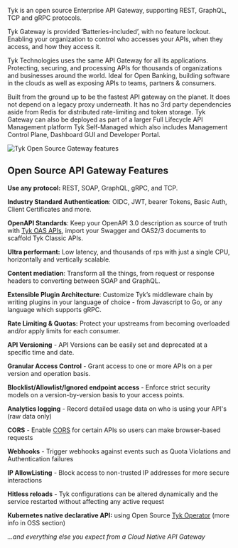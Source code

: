 ---
---
Tyk is an open source Enterprise API Gateway, supporting REST, GraphQL, TCP and gRPC protocols.

Tyk Gateway is provided ‘Batteries-included’, with no feature lockout. Enabling your organization to control who accesses your APIs, when they access, and how they access it.

Tyk Technologies uses the same API Gateway for all its applications. Protecting, securing, and processing APIs for thousands of organizations and businesses around the world. Ideal for Open Banking, building software in the clouds as well as exposing APIs to teams, partners & consumers.

Built from the ground up to be the fastest API gateway on the planet. It does not depend on a legacy proxy underneath. It has no 3rd party dependencies aside from Redis for distributed rate-limiting and token storage. Tyk Gateway can also be deployed as part of a larger Full Lifecycle API Management platform Tyk Self-Managed which also includes Management Control Plane, Dashboard GUI and Developer Portal.

<img src="/img/diagrams/gateway4.png" alt="Tyk Open Source Gateway features" />

## Open Source API Gateway Features

**Use any protocol:** REST, SOAP, GraphQL, gRPC, and TCP.

**Industry Standard Authentication**: OIDC, JWT, bearer Tokens, Basic Auth, Client Certificates and more.

**OpenAPI Standards**: Keep your OpenAPI 3.0 description as source of truth with [Tyk OAS APIs](api-management/gateway-config-managing-oas#), import your Swagger and OAS2/3 documents to scaffold Tyk Classic APIs.

**Ultra performant:** Low latency, and thousands of rps with just a single CPU, horizontally and vertically scalable.

**Content mediation**: Transform all the things, from request or response headers to converting between SOAP and GraphQL. 

**Extensible Plugin Architecture**: Customize Tyk’s middleware chain by writing plugins in your language of choice - from Javascript to Go, or any language which supports gRPC.

**Rate Limiting & Quotas:** Protect your upstreams from becoming overloaded and/or apply limits for each consumer. 

**API Versioning** - API Versions can be easily set and deprecated at a specific time and date.

**Granular Access Control** - Grant access to one or more APIs on a per version and operation basis.

**Blocklist/Allowlist/Ignored endpoint access** - Enforce strict security models on a version-by-version basis to your access points.

**Analytics logging** - Record detailed usage data on who is using your API's (raw data only)

**CORS** - Enable [CORS](api-management/security-features#cross-origin-resource-sharing-cors) for certain APIs so users can make browser-based requests

**Webhooks** - Trigger webhooks against events such as Quota Violations and Authentication failures

**IP AllowListing** - Block access to non-trusted IP addresses for more secure interactions

**Hitless reloads** - Tyk configurations can be altered dynamically and the service restarted without affecting any active request

**Kubernetes native declarative API:** using Open Source [Tyk Operator](https://github.com/TykTechnologies/tyk-operator) (more info in OSS section)

_...and everything else you expect from a Cloud Native API Gateway_